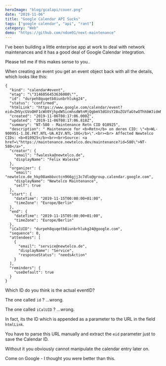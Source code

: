 ```yaml
---
heroImage: "blog/gcalapi/cover.png"
date: "2019-11-06"
title: "Google Calendar API Sucks"
tags: ["google calendar", "api", "rant"]
category: "Web"
demo: "https://github.com/ndom91/next-maintenance"
---
```


I've been building a little enterprise app at work to deal with network maintenances and it has a good deal of Google Calendar integration.

Please tell me if this makes sense to you..

When creating an event you get an event object back with all the details, which looks like this:

```
{
  "kind": "calendar#event",
  "etag": "\"3146056453636000\"",
  "id": "durpeh8quqetb8iunbrhlukg24",
  "status": "confirmed",
  "htmlLink": "https://www.google.com/calendar/event?eid=ZHVycGVoOHF1cWV0YjhpdW5icmhsdWtnMjQgbmV3dGVsY28uZGVfaGtwOThhbWJidmN0Y245NjZnamozYzdkbG9AZw",
  "created": "2019-11-06T08:17:06.000Z",
  "updated": "2019-11-06T08:17:06.818Z",
  "summary": "NT-580 - Maintenance Retn CID 010925",
  "description": " Maintenance for <b>Retn</b> on deren CID: \"<b>WL-900951-1.DE.FKT.NTL-UA.KIV.NTL-10G</b>\".<br><br> Affected Newtelco CIDs: <b>010925</b><br><br>Source: <a href=\"https://maintenance.newtelco.dev/maintenance?id=580\">NT-580</a>",
  "creator": {
    "email": "fwaleska@newtelco.de",
    "displayName": "Felix Waleska"
  },
  "organizer": {
    "email": "newtelco.de_hkp98ambbvctcn966gjj3c7dlo@group.calendar.google.com",
    "displayName": "Newtelco Maintenance",
    "self": true
  },
  "start": {
    "dateTime": "2019-11-15T00:00:00+01:00",
    "timeZone": "Europe/Berlin"
  },
  "end": {
    "dateTime": "2019-11-15T05:00:00+01:00",
    "timeZone": "Europe/Berlin"
  },
  "iCalUID": "durpeh8quqetb8iunbrhlukg24@google.com",
  "sequence": 0,
  "attendees": [
    {
      "email": "service@newtelco.de",
      "displayName": "Service",
      "responseStatus": "needsAction"
    }
  ],
  "reminders": {
    "useDefault": true
  }
}
```

Which ID do you think is the actual eventID?

The one called `id` ? ...wrong.

The one called `iCalUID` ? ...wrong.

In fact, its the ID which is appended as a parameter to the URL in the field `htmlLink`.

You have to parse this URL manually and extract the `eid` parameter just to save the Calendar ID.

Without it you obviously cannot manipulate the calendar entry later on.

Come on Google - I thought you were better than this.
